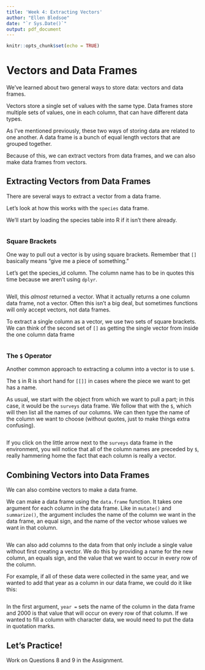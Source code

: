 ```yaml
---
title: 'Week 4: Extracting Vectors'
author: "Ellen Bledsoe"
date: "`r Sys.Date()`"
output: pdf_document
---
```


```r
knitr::opts_chunk$set(echo = TRUE)
```

# Vectors and Data Frames

We’ve learned about two general ways to store data: vectors and data frames.

Vectors store a single set of values with the same type. Data frames store multiple sets of values, one in each column, that can have different data types.

As I've mentioned previously, these two ways of storing data are related to one another. A data frame is a bunch of equal length vectors that are grouped together.

Because of this, we can extract vectors from data frames, and we can also make data frames from vectors.

## Extracting Vectors from Data Frames

There are several ways to extract a vector from a data frame.

Let’s look at how this works with the `species` data frame.

We’ll start by loading the species table into R if it isn't there already.

```r

```

### Square Brackets

One way to pull out a vector is by using square brackets. Remember that `[]` basically means “give me a piece of something.”

Let’s get the species_id column. The column name has to be in quotes this time because we aren’t using `dplyr`.

```r

```

Well, this *almost* returned a vector. What it actually returns a one column data frame, not a vector. Often this isn't a big deal, but sometimes functions will only accept vectors, not data frames.

To extract a single column as a vector, we use two sets of square brackets. We can think of the second set of `[]` as getting the single vector from inside the one column data frame

```r

```

### The `$` Operator

Another common approach to extracting a column into a vector is to use `$`.

The `$` in R is short hand for `[[]]` in cases where the piece we want to get has a name.

As usual, we start with the object from which we want to pull a part; in this case, it would be the `surveys` data frame. We follow that with the `$`, which will then list all the names of our columns. We can then type the name of the column we want to choose (without quotes, just to make things extra confusing).

```r

```

If you click on the little arrow next to the `surveys` data frame in the environment, you will notice that all of the column names are preceded by `$`, really hammering home the fact that each column is really a vector.

## Combining Vectors into Data Frames

We can also combine vectors to make a data frame.

We can make a data frame using the `data.frame` function. It takes one argument for each column in the data frame. Like in `mutate()` and `summarize()`, the argument includes the name of the column we want in the data frame, an equal sign, and the name of the vector whose values we want in that column.

```r

```

We can also add columns to the data from that only include a single value without first creating a vector. We do this by providing a name for the new column, an equals sign, and the value that we want to occur in every row of the column.

For example, if all of these data were collected in the same year, and we wanted to add that year as a column in our data frame, we could do it like this:

```r

```

In the first argument, `year =` sets the name of the column in the data frame and 2000 is that value that will occur on every row of that column. If we wanted to fill a column with character data, we would need to put the data in quotation marks.

## Let's Practice!

Work on Questions 8 and 9 in the Assignment.

